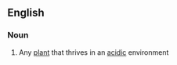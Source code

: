==English==

===Noun===
{{en-noun}}

# {{lb|en|botany}} Any [[plant]] that thrives in an [[acidic]] environment